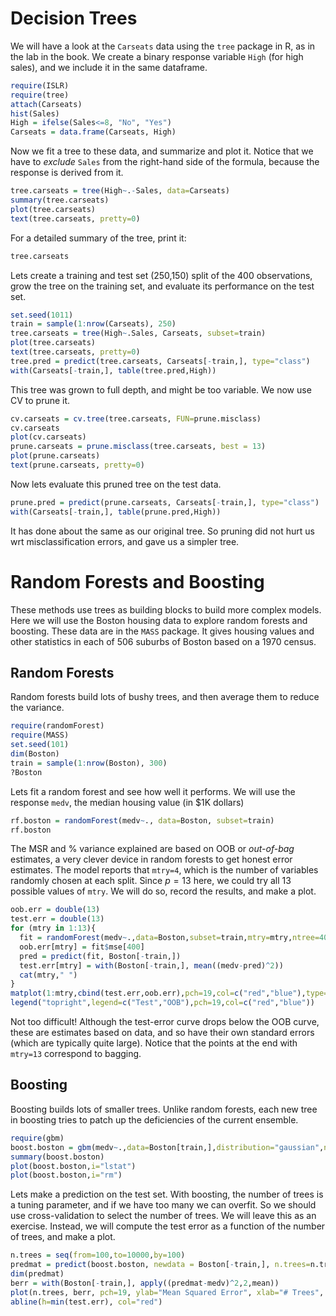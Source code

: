 Decision Trees
=====================================================

We will have a look at the `Carseats` data using the `tree` package in R, as in the lab in the book.
We create a binary response variable `High` (for high sales), and we include it in the same dataframe.
```r
require(ISLR)
require(tree)
attach(Carseats)
hist(Sales)
High = ifelse(Sales<=8, "No", "Yes")
Carseats = data.frame(Carseats, High)
```
Now we fit a tree to these data, and summarize and plot it. Notice that we have to _exclude_ `Sales` from the right-hand side of the formula, because the response is derived from it.
```r
tree.carseats = tree(High~.-Sales, data=Carseats)
summary(tree.carseats)
plot(tree.carseats)
text(tree.carseats, pretty=0)
```
For a detailed summary of the tree, print it:
```r
tree.carseats
```
Lets create a training and test set (250,150) split of the 400 observations, grow the tree on the training set, and evaluate its performance on the test set.
```r
set.seed(1011)
train = sample(1:nrow(Carseats), 250)
tree.carseats = tree(High~.Sales, Carseats, subset=train)
plot(tree.carseats)
text(tree.carseats, pretty=0)
tree.pred = predict(tree.carseats, Carseats[-train,], type="class")
with(Carseats[-train,], table(tree.pred,High))
```
This tree was grown to full depth, and might be too variable. We now use CV to prune it.
```r
cv.carseats = cv.tree(tree.carseats, FUN=prune.misclass)
cv.carseats
plot(cv.carseats)
prune.carseats = prune.misclass(tree.carseats, best = 13)
plot(prune.carseats)
text(prune.carseats, pretty=0)
```
Now lets evaluate this pruned tree on the test data.
```r
prune.pred = predict(prune.carseats, Carseats[-train,], type="class")
with(Carseats[-train,], table(prune.pred,High))
```
It has done about the same as our original tree. So pruning did not hurt us wrt misclassification errors, and gave us a simpler tree.


Random Forests and Boosting
===========================

These methods use trees as building blocks to build more complex models. Here we will use the Boston housing data to explore random forests and boosting. These data are in the `MASS` package.
It gives housing values and other statistics in each of 506 suburbs of Boston based on a 1970 census.

Random Forests
--------------
Random forests build lots of bushy trees, and then average them to reduce the variance.

```r
require(randomForest)
require(MASS)
set.seed(101)
dim(Boston)
train = sample(1:nrow(Boston), 300)
?Boston
```
Lets fit a random forest and see how well it performs. We will use the response `medv`, the median housing value (in \$1K dollars)

```r
rf.boston = randomForest(medv~., data=Boston, subset=train)
rf.boston
```
The MSR and % variance explained are based on OOB  or _out-of-bag_ estimates, a very clever device in random forests to get honest error estimates. The model reports that `mtry=4`, which is the number of variables randomly chosen at each split. Since $p=13$ here, we could try all 13 possible values of `mtry`. We will do so, record the results, and make a plot.

```r
oob.err = double(13)
test.err = double(13)
for (mtry in 1:13){
  fit = randomForest(medv~.,data=Boston,subset=train,mtry=mtry,ntree=400)
  oob.err[mtry] = fit$mse[400]
  pred = predict(fit, Boston[-train,])
  test.err[mtry] = with(Boston[-train,], mean((medv-pred)^2))
  cat(mtry," ")
}
matplot(1:mtry,cbind(test.err,oob.err),pch=19,col=c("red","blue"),type="b",ylab="Mean Squared Error")
legend("topright",legend=c("Test","OOB"),pch=19,col=c("red","blue"))
```

Not too difficult! Although the test-error curve drops below the OOB curve, these are estimates based on data, and so have their own standard errors (which are typically quite large). Notice that the points at the end with `mtry=13` correspond to bagging.

Boosting
--------
Boosting builds lots of smaller trees. Unlike random forests, each new tree in boosting tries to patch up the deficiencies of the current ensemble.
```r
require(gbm)
boost.boston = gbm(medv~.,data=Boston[train,],distribution="gaussian",n.trees=10000,shrinkage=0.01,interaction.depth=4)
summary(boost.boston)
plot(boost.boston,i="lstat")
plot(boost.boston,i="rm")
```
Lets make a prediction on the test set. With boosting, the number of trees is a tuning parameter, and if we have too many we can overfit. So we should use cross-validation to select the number of trees. We will leave this as an exercise. Instead, we will compute the test error as a function of the number of trees, and make a plot.

```r
n.trees = seq(from=100,to=10000,by=100)
predmat = predict(boost.boston, newdata = Boston[-train,], n.trees=n.trees)
dim(predmat)
berr = with(Boston[-train,], apply((predmat-medv)^2,2,mean))
plot(n.trees, berr, pch=19, ylab="Mean Squared Error", xlab="# Trees", main="Boosting Test Error")
abline(h=min(test.err), col="red")
```
